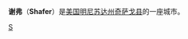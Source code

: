 {{Infobox Settlement
| name = 谢弗<br/>Shafer
| image_skyline = 
| imagesize = 
| image_caption = 
| image_flag = 
| image_shield = 
| pushpin_map = USA Minnesota
| pushpin_label_position = bottom
| subdivision_type = 国家
| subdivision_name = {{USA}}
| subdivision_type1 = [[美国行政区划|州]]
| subdivision_name1 = [[明尼苏达州|明尼苏达州]]
| subdivision_type2 = [[明尼苏达州各县列表|县]]
| subdivision_name2 =  [[奇萨戈县_(明尼苏达州)|奇萨戈县]]
| elevation_m = 287
| elevation_ft = 
| area_total_km2 = 1.6
| population_as_of = 2000年
| population_total = 343
| population_density_km2 = auto
| timezone = [[北美中部时区|CST]]
| utc_offset = -6
| timezone_DST = [[CDT|CDT]]
| utc_offset_DST = -5
| latd = 45
| latm = 23
| lats = 13
| latNS = N
| longd = 92
| longm = 44
| longs = 52
| longEW = W
| website =  
}}
'''谢弗'''（'''Shafer'''）是[[美国|美国]][[明尼苏达州|明尼苏达州]][[奇萨戈县_(明尼苏达州)|奇萨戈县]]的一座城市。

{{Minnesota-stub}}

[[Category:明尼苏达州城市|S]]